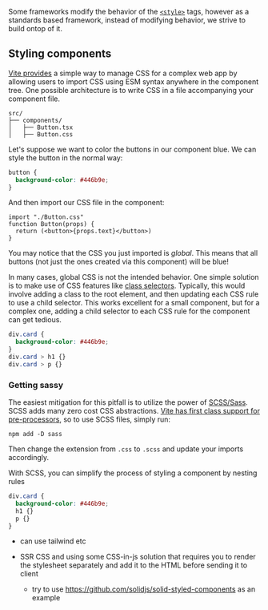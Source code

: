 <Title>CSS and Syling</Title>

Some frameworks modify the behavior of the [`<style>`](https://developer.mozilla.org/en-US/docs/Web/HTML/Element/style) tags, however as a standards based framework, instead of modifying behavior, we strive to build ontop of it.

## Styling components

[Vite provides](https://vitejs.dev/guide/features.html#css) a simple way to manage CSS for a complex web app by allowing users to import CSS using ESM syntax anywhere in the component tree. One possible architecture is to write CSS in a file accompanying your component file.

```
src/
├── components/
│   ├── Button.tsx
│   ├── Button.css
```

Let's suppose we want to color the buttons in our component blue. We can style the button in the normal way:

```css
button {
  background-color: #446b9e;
}
```

And then import our CSS file in the component:

```tsx
import "./Button.css"
function Button(props) {
  return (<button>{props.text}</button>)
}

```
You may notice that the CSS you just imported is _global_. This means that all buttons (not just the ones created via this component) will be blue!

In many cases, global CSS is not the intended behavior. One simple solution is to make use of CSS features like [class selectors](https://developer.mozilla.org/en-US/docs/Web/CSS/Class_selectors). Typically, this would involve adding a class to the root element, and then updating each CSS rule to use a child selector. This works excellent for a small component, but for a complex one, adding a child selector to each CSS rule for the component can get tedious.

```css
div.card {
  background-color: #446b9e;
}
div.card > h1 {}
div.card > p {}
```

### Getting sassy

The easiest mitigation for this pitfall is to utilize the power of [SCSS/Sass](https://sass-lang.com/documentation/variables). SCSS adds many zero cost CSS abstractions. [Vite has first class support for pre-processors](https://vitejs.dev/guide/features.html#css-pre-processors), so to use SCSS files, simply run:

```shell
npm add -D sass
```

Then change the extension from `.css` to `.scss` and update your imports accordingly.

With SCSS, you can simplify the process of styling a component by nesting rules

```scss
div.card {
  background-color: #446b9e;
  h1 {}
  p {}
}
```

- can use tailwind etc

- SSR CSS and using some CSS-in-js solution that requires you to render the stylesheet separately and add it to the HTML before sending it to client
  - try to use https://github.com/solidjs/solid-styled-components as an example
